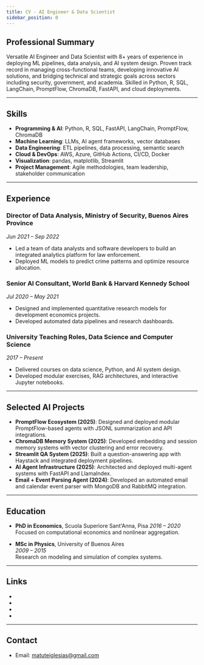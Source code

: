 ```yaml
---
title: CV - AI Engineer & Data Scientist
sidebar_position: 0
---
```



<div style={{ textAlign: 'center' }}>
  
<!-- ![Matías Iglesias Logo](/icons/matias-logo32.png) -->

</div>

## Professional Summary

Versatile AI Engineer and Data Scientist with 8+ years of experience in deploying ML pipelines, data analysis, and AI
system design. Proven track record in managing cross-functional teams, developing innovative AI solutions, and bridging
technical and strategic goals across sectors including security, government, and academia. Skilled in Python, R, SQL,
LangChain, PromptFlow, ChromaDB, FastAPI, and cloud deployments.

---

## Skills

- **Programming & AI**: Python, R, SQL, FastAPI, LangChain, PromptFlow, ChromaDB
- **Machine Learning**: LLMs, AI agent frameworks, vector databases
- **Data Engineering**: ETL pipelines, data processing, semantic search
- **Cloud & DevOps**: AWS, Azure, GitHub Actions, CI/CD, Docker
- **Visualization**: pandas, matplotlib, Streamlit
- **Project Management**: Agile methodologies, team leadership, stakeholder communication

---

## Experience

### Director of Data Analysis, Ministry of Security, Buenos Aires Province

_Jun 2021 – Sep 2022_

- Led a team of data analysts and software developers to build an integrated analytics platform for law enforcement.
- Deployed ML models to predict crime patterns and optimize resource allocation.

### Senior AI Consultant, World Bank & Harvard Kennedy School

_Jul 2020 – May 2021_

- Designed and implemented quantitative research models for development economics projects.
- Developed automated data pipelines and research dashboards.

### University Teaching Roles, Data Science and Computer Science

_2017 – Present_

- Delivered courses on data science, Python, and AI system design.
- Developed modular exercises, RAG architectures, and interactive Jupyter notebooks.

---

## Selected AI Projects

- **PromptFlow Ecosystem (2025)**: Designed and deployed modular PromptFlow-based agents with JSONL summarization and
  API integrations.
- **ChromaDB Memory System (2025)**: Developed embedding and session memory systems with vector clustering and error
  recovery.
- **Streamlit QA System (2025)**: Built a question-answering app with Haystack and integrated deployment pipelines.
- **AI Agent Infrastructure (2025)**: Architected and deployed multi-agent systems with FastAPI and LlamaIndex.
- **Email + Event Parsing Agent (2024)**: Developed an automated email and calendar event parser with MongoDB and
  RabbitMQ integration.

---

## Education

- **PhD in Economics**, Scuola Superiore Sant'Anna, Pisa _2016 – 2020_  
  Focused on computational economics and nonlinear aggregation.

- **MSc in Physics**, University of Buenos Aires  
  _2009 – 2015_  
  Research on modeling and simulation of complex systems.

---

## Links

- <SimpleLink href="https://github.com/matuteiglesias" linkName="GitHub Profile" />
- <SimpleLink href="/docs/General/Welcome" linkName="Portfolio Homepage" />
- <SimpleLink href="/docs/BuildLog/202505_devlog" linkName="Recent AI Projects" />
- <SimpleLink href="https://www.linkedin.com/in/matiasiglesias/" linkName="LinkedIn" />

---

## Contact

- Email: [matuteiglesias@gmail.com](mailto:matuteiglesias@gmail.com)
